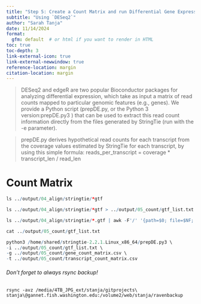 ```yaml
---
title: "Step 5: Create a Count Matrix and run Differential Gene Expression"
subtitle: "Using `DESeq2`"
author: "Sarah Tanja"
date: 11/14/2024
format:
  gfm: default  # or html if you want to render in HTML
toc: true
toc-depth: 3
link-external-icon: true
link-external-newwindow: true
reference-location: margin
citation-location: margin
---
```


> DESeq2 and edgeR are two popular Bioconductor packages for analyzing differential expression, which take as input a matrix of read counts mapped to particular genomic features (e.g., genes). We provide a Python script (prepDE.py, or the Python 3 version:prepDE.py3 ) that can be used to extract this read count information directly from the files generated by StringTie (run with the -e parameter).

> prepDE.py derives hypothetical read counts for each transcript from the coverage values estimated by StringTie for each transcript, by using this simple formula: reads_per_transcript = coverage \* transcript_len / read_len

# Count Matrix

```r
ls ../output/04_align/stringtie/*gtf 
```

```r
ls ../output/04_align/stringtie/*gtf > ../output/05_count/gtf_list.txt
```

```r
ls ../output/04_align/stringtie/*.gtf | awk -F'/' '{path=$0; file=$NF; gsub(".gtf$", "", file); print file "\t" path}' > ../output/05_count/gtf_list.txt
```

```r
cat ../output/05_count/gtf_list.txt
```

```r
python3 /home/shared/stringtie-2.2.1.Linux_x86_64/prepDE.py3 \
-i ../output/05_count/gtf_list.txt \
-g ../output/05_count/gene_count_matrix.csv \
-t ../output/05_count/transcript_count_matrix.csv
```

::: callout-important
###### Don't forget to always rsync backup!

```         
rsync -avz /media/4TB_JPG_ext/stanja/gitprojects\
stanja\@gannet.fish.washington.edu:/volume2/web/stanja/ravenbackup
```
:::
